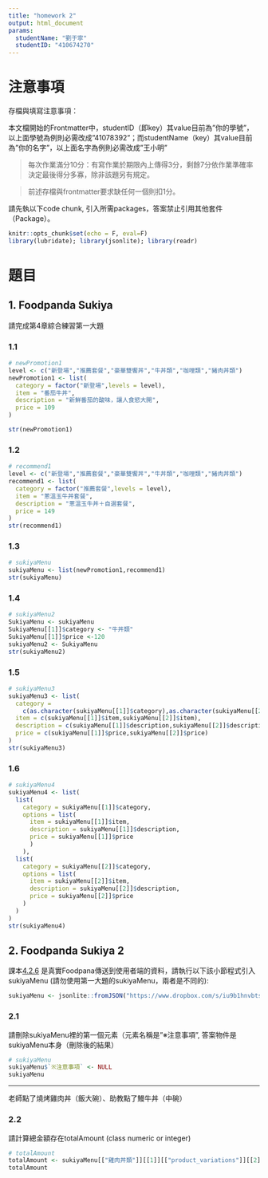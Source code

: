 ```yaml
---
title: "homework 2"
output: html_document
params:
  studentName: "劉于寧"
  studentID: "410674270"
---
```


# 注意事項

存檔與填寫注意事項：

  本文檔開始的Frontmatter中，studentID（即key）其value目前為"你的學號"，以上面學號為例則必需改成"41078392"；而studentName（key）其value目前為"你的名字"，以上面名字為例則必需改成"王小明"

> 每次作業滿分10分：有寫作業於期限內上傳得3分，剩餘7分依作業準確率決定最後得分多寡，除非該題另有規定。

> 前述存檔與frontmatter要求缺任何一個則扣1分。

請先執以下code chunk, 引入所需packages，答案禁止引用其他套件（Package）。
```r
knitr::opts_chunk$set(echo = F, eval=F)
library(lubridate); library(jsonlite); library(readr)
```

# 題目

## 1. Foodpanda Sukiya
請完成第4章綜合練習第一大題

### 1.1

```r
# newPromotion1
level <- c("新登場","推薦套餐","豪華雙饗丼","牛丼類","咖哩類","豬肉丼類")
newPromotion1 <- list(
  category = factor("新登場",levels = level),
  item = "番茄牛丼",
  description = "新鮮番茄的酸味，讓人食慾大開",
  price = 109
)

str(newPromotion1)
```

### 1.2

```r
# recommend1
level <- c("新登場","推薦套餐","豪華雙饗丼","牛丼類","咖哩類","豬肉丼類")
recommend1 <- list(
  category = factor("推薦套餐",levels = level),
  item = "蔥溫玉牛丼套餐",
  description = "蔥溫玉牛丼＋自選套餐",
  price = 149
)
str(recommend1)
```

### 1.3

```r
# sukiyaMenu
sukiyaMenu <- list(newPromotion1,recommend1)
str(sukiyaMenu)
```

### 1.4

```r
# sukiyaMenu2
SukiyaMenu <- sukiyaMenu
SukiyaMenu[[1]]$category <- "牛丼類"
SukiyaMenu[[1]]$price <-120
sukiyaMenu2 <- SukiyaMenu
str(sukiyaMenu2)
```

### 1.5

```r
# sukiyaMenu3
sukiyaMenu3 <- list(
  category = 
    c(as.character(sukiyaMenu[[1]]$category),as.character(sukiyaMenu[[2]]$category)),
  item = c(sukiyaMenu[[1]]$item,sukiyaMenu[[2]]$item),
  description = c(sukiyaMenu[[1]]$description,sukiyaMenu[[2]]$description),
  price = c(sukiyaMenu[[1]]$price,sukiyaMenu[[2]]$price)
)
str(sukiyaMenu3)
```

### 1.6

```r
# sukiyaMenu4
sukiyaMenu4 <- list(
  list(
    category = sukiyaMenu[[1]]$category,
    options = list(
      item = sukiyaMenu[[1]]$item,
      description = sukiyaMenu[[1]]$description,
      price = sukiyaMenu[[1]]$price
      )
    ),
  list(
    category = sukiyaMenu[[2]]$category,
    options = list(
      item = sukiyaMenu[[2]]$item,
      description = sukiyaMenu[[2]]$description,
      price = sukiyaMenu[[2]]$price
    )
  )
)
str(sukiyaMenu4)
```

## 2. Foodpanda Sukiya 2

課本[4.2.6](https://tpemartin.github.io/NTPU-R-for-Data-Science/operationonvectorandlist.html#sukiya-menu) 是真實Foodpana傳送到使用者端的資料，請執行以下該小節程式引入sukiyaMenu (請勿使用第一大題的sukiyaMenu，兩者是不同的):

```r
sukiyaMenu <- jsonlite::fromJSON("https://www.dropbox.com/s/iu9b1hnvbtss83q/sukiyaMenu.json?dl=1", simplifyDataFrame = F)
```


### 2.1 
請刪除sukiyaMenu裡的第一個元素（元素名稱是"※注意事項", 答案物件是sukiyaMenu本身（刪除後的結果）

```r
# sukiyaMenu
sukiyaMenu$`※注意事項` <- NULL
sukiyaMenu
```

***

老師點了燒烤雞肉丼（飯大碗）、助教點了鰻牛丼（中碗）

### 2.2
請計算總金額存在totalAmount (class numeric or integer)

```r
# totalAmount
totalAmount <- sukiyaMenu[["雞肉丼類"]][[1]][["product_variations"]][[2]][["price"]]+sukiyaMenu[["鰻魚丼類"]][[2]][["product_variations"]][[1]][["price"]]
totalAmount
```

